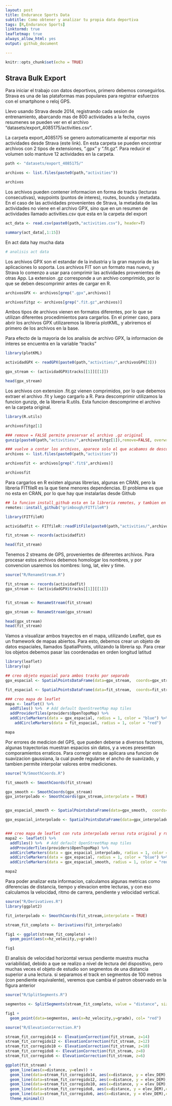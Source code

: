 ```yaml
---
layout: post
title: Endurance Sports Data 
subtitle: Como obtener y analizar tu propia data deportiva
tags: [R,Endurance Sports]
linktormd: true
leafletmap: true
always_allow_html: yes
output: github_document

---
```


```r
knitr::opts_chunk$set(echo = TRUE)
```


## Strava Bulk Export

Para iniciar el trabajo con datos deportivos, primero debemos conseguirlos. Strava es una de las plataformas mas populares para registrar esfuerzos con el smartphone o reloj GPS. 

Llevo usando Strava desde 2014, registrando cada sesion de entrenamiento, abarcando mas de 800 actividades a la fecha, cuyos resumenes se pueden ver en el archivo "datasets/export_4085175/activities.csv". 

La carpeta export_4085175 se genero automaticamente al exportar mis actividades desde Strava (este link). En esta carpeta se pueden encontrar archivos con 2 tipos de extensiones, ".gpx" y ".fit.gz". Para reducir el volumen solo mantuve 12 actividades en la carpeta.


```r
path <- "datasets/export_4085175/"

archivos <- list.files(paste0(path,"activities"))

archivos


```

Los archivos pueden contener informacion en forma de tracks (lecturas consecutivas), waypoints (puntos de interes), routes, bounds y metadata. En el caso de las actividades provenientes de Strava, la metadata de las actividades no viene en el archivo GPX, sino que en un resumen de actividades llamado activities.csv que esta en la carpeta del export

```r
act_data <- read.csv(paste0(path,"activities.csv"), header=T)

summary(act_data[,1:15])

```

En act data hay mucha data

```r
# analisis act data
```

Los archivos GPX son el estandar de la industria y la gran mayoria de las aplicaciones lo soporta. Los archivos FIT son un formato mas nuevo, y Strava lo comenzo a usar para comprimir las actividades provenientes de otras App. La extension .gz corresponde a un archivo comprimido, por lo que se deben descomprimir antes de cargar en R.

```r

archivosGPX <- archivos[grep(".gpx",archivos)]

archivosfitgz <- archivos[grep(".fit.gz",archivos)]

```


Ambos tipos de archivos vienen en formatos diferentes, por lo que se utilizan diferentes procedimientos para cargarlos. En el primer caso, para abrir los archivos GPX utilizaremos la libreria plotKML, y abriremos el primero de los archivos en la base. 

Para efecto de la mayoria de los analisis de archivo GPX, la informacion de interes se encuentra en la variable "tracks"


```r
library(plotKML)

actividadGPX <- readGPX(paste0(path,"activities/",archivosGPX[3]))

gpx_stream <- (actividadGPX$tracks[[1]][[1]])

head(gpx_stream)
```

Los archivos con extension .fit.gz vienen comprimidos, por lo que debemos extraer el archivo .fit y luego cargarlo a R. Para descomprimir utilizamos la funcion gunzip, de la libreria R.utils. Esta funcion descomprime el archivo en la carpeta original.

```r
library(R.utils)

archivosfitgz[1]

### remove = FALSE permite preservar el archivo .gz original
gunzip(paste0(path,"activities/",archivosfitgz[1]),remove=FALSE, overwrite=TRUE)

### vuelve a contar los archivos, aparece solo el que acabamos de descomprimir
archivos <- list.files(paste0(path,"activities"))

archivosfit <- archivos[grep(".fit$",archivos)]

archivosfit
```

Para cargarlos en R existen algunas librerias, algunas en CRAN, pero la libreria FITfileR es la que tiene menores dependencias. El problema es que no esta en CRAN, por lo que hay que instalarlas desde Github

```r
## la funcion install_github esta en la libreria remotes, y tambien en devtools, ambas hacen lo mismo
remotes::install_github("grimbough/FITfileR")

library(FITfileR)

actividadfit <- FITfileR::readFitFile(paste0(path,"activities/",archivosfit[1]))

fit_stream <- records(actividadfit)

head(fit_stream)

```


Tenemos 2 streams de GPS, provenientes de diferentes archivos. Para procesar estos archivos debemos homologar los nombres, y por convencion usaremos los nombres: long, lat, elev y time.

```r
source("R/RenameStream.R")

fit_stream <- records(actividadfit)
gpx_stream <- (actividadGPX$tracks[[1]][[1]])


fit_stream <- RenameStream(fit_stream)

gpx_stream <- RenameStream(gpx_stream)

head(gpx_stream)
head(fit_stream)

```

Vamos a visualizar ambos trayectos en el mapa, utilizando Leaflet, que es un framework de mapas abiertos. Para esto, debemos crear un objeto de datos espaciales, llamados SpatialPoints, utilizando la libreria sp. Para crear los objetos debemos pasar las coordenadas en orden longitud latitud

```r
library(leaflet)
library(sp)

## creo objeto espacial para ambos tracks por separado 
gpx_espacial <- SpatialPointsDataFrame(data=gpx_stream,  coords=gpx_stream[,1:2], proj4string=CRS("+proj=longlat +datum=WGS84"))

fit_espacial <- SpatialPointsDataFrame(data=fit_stream,  coords=fit_stream[,1:2], proj4string=CRS("+proj=longlat +datum=WGS84"))

### creo mapa de leaflet
mapa <- leaflet() %>%
  addTiles() %>%  # Add default OpenStreetMap map tiles
  addProviderTiles(providers$OpenTopoMap) %>%
  addCircleMarkers(data = gpx_espacial, radius = 1, color = "blue") %>%
    addCircleMarkers(data = fit_espacial, radius = 1, color = "red")

mapa
```

Por errores de medicion del GPS, que pueden deberse a diversos factores, algunas trayectorias muestran espacios sin datos, y a veces presentan comporamientos erraticos. Para corregir esto se aplicara una funcion de suavizacion gaussiana, la cual puede regularse el ancho de suavizado, y tambien permite interpolar valores entre mediciones.

```r
source("R/SmoothCoords.R")

fit_smooth <- SmoothCoords(fit_stream)

gpx_smooth <- SmoothCoords(gpx_stream)
gpx_interpolado <- SmoothCoords(gpx_stream,interpolate = TRUE)


gpx_espacial_smooth <- SpatialPointsDataFrame(data=gpx_smooth,  coords=gpx_smooth[,6:7], proj4string=CRS("+proj=longlat +datum=WGS84"))

gpx_espacial_interpolado <- SpatialPointsDataFrame(data=gpx_interpolado,  coords=gpx_interpolado[,1:2], proj4string=CRS("+proj=longlat +datum=WGS84"))


### creo mapa de leaflet con ruta interpolada versus ruta original y ruta suavizada
mapa2 <- leaflet() %>%
  addTiles() %>%  # Add default OpenStreetMap map tiles
  addProviderTiles(providers$OpenTopoMap) %>%
  addCircleMarkers(data = gpx_espacial_interpolado, radius = 1, color = "green") %>%
  addCircleMarkers(data = gpx_espacial, radius = 1, color = "blue") %>%
  addCircleMarkers(data = gpx_espacial_smooth, radius = 1, color = "red")

mapa2
```

Para poder analizar esta informacion, calculamos algunas metricas como diferencias de distancia, tiempo y elevacion entre lecturas, y con eso calculamos la velocidad, ritmo de carrera, pendiente y velocidad vertical. 

```r
source("R/Derivatives.R")
library(ggplot2)

fit_interpolado <- SmoothCoords(fit_stream,interpolate = TRUE)

stream_fit_completo <- Derivatives(fit_interpolado)

fig1 <- ggplot(stream_fit_completo) + 
  geom_point(aes(x=hz_velocity,y=grade))

fig1
```

El analisis de velocidad horizontal versus pendiente muestra mucha variabilidad, debido a que se realizo a nivel de lectura del dispositivo, pero muchas veces el objeto de estudio son segmentos de una distancia superior a una lectura. si separamos el track en segmentos de 100 metros (con pendiente equivalente), veremos que cambia el patron observado en la figura anterior

```r
source("R/SplitSegments.R")

segmentos <- SplitSegments(stream_fit_completo, value = "distance", size = 100)

fig1 + 
  geom_point(data=segmentos, aes(x=hz_velocity,y=grade), col= "red")

```


```r
source("R/ElevationCorrection.R")

stream_fit_corregido14 <- ElevationCorrection(fit_stream, z=14)
stream_fit_corregido12 <- ElevationCorrection(fit_stream, z=12)
stream_fit_corregido10 <- ElevationCorrection(fit_stream, z=10)
stream_fit_corregido8 <- ElevationCorrection(fit_stream, z=8)
stream_fit_corregido6 <- ElevationCorrection(fit_stream, z=6)

ggplot(fit_stream) + 
  geom_line(aes(x=distance, y=elev)) +
  geom_line(data=stream_fit_corregido14, aes(x=distance, y = elev_DEM),col="red") +
  geom_line(data=stream_fit_corregido12, aes(x=distance, y = elev_DEM),col="orange") +
  geom_line(data=stream_fit_corregido10, aes(x=distance, y = elev_DEM),col="purple") +
  geom_line(data=stream_fit_corregido8, aes(x=distance, y = elev_DEM),col="blue") +
  geom_line(data=stream_fit_corregido6, aes(x=distance, y = elev_DEM),col="green") +
  theme_minimal()


``` 

  

